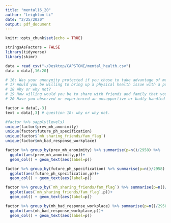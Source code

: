 ```yaml
---
title: "mental16_20"
author: "Leighton Li"
date: "2/25/2020"
output: pdf_document
---
```


```r
knitr::opts_chunk$set(echo = TRUE)
```

```r
stringsAsFactors = FALSE
library(tidyverse)
library(skimr)
```

```r
data = read_csv("~/Desktop/CAPSTONE/mental_health.csv")
data = data[,16:20]

# 16: Was your anonymity protected if you chose to take advantage of mental health or substance abuse treatment resources with previous employers?
# 17 Would you be willing to bring up a physical health issue with a potential employer in an interview?
# 18 Why or why not?
# 19 How willing would you be to share with friends and family that you have a mental illness?
# 20 Have you observed or experienced an unsupportive or badly handled response to a mental health issue in your current or previous workplace?

factor = data[,-3]
text = data[,3] # question 18: why or why not. 
```


```r
#factor %>% sapply(levels)
unique(factor$prev_mh_anonimity)
unique(factor$future_ph_specification)
unique(factor$`mh_sharing_friends/fam_flag`)
unique(factor$mh_bad_response_workplace)
```
```r
factor %>% group_by(prev_mh_anonimity) %>% summarise(p=n()/2958) %>%
  ggplot(aes(prev_mh_anonimity,p))+
  geom_col() + geom_text(aes(label=p))
```

```r
factor %>% group_by(future_ph_specification) %>% summarise(p=n()/2958) %>%
  ggplot(aes(future_ph_specification,p))+
  geom_col() + geom_text(aes(label=p))
```

```r
factor %>% group_by(`mh_sharing_friends/fam_flag`) %>% summarise(p=n()/2958) %>%
  ggplot(aes(`mh_sharing_friends/fam_flag`,p))+
  geom_col() + geom_text(aes(label=p))
```

```r
factor %>% group_by(mh_bad_response_workplace) %>% summarise(p=n()/2958) %>%
  ggplot(aes(mh_bad_response_workplace,p))+
  geom_col() + geom_text(aes(label=p))
```

